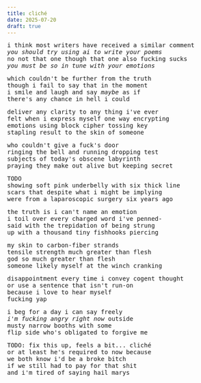 ```yaml
---
title: cliché
date: 2025-07-20
draft: true
---
```



<pre>i think most writers have received a similar comment
<i>you should try using ai to write your poems</i>
no not that one though that one also fucking sucks
<i>you must be so in tune with your emotions</i></pre>

<pre>which couldn't be further from the truth
though i fail to say that in the moment
i smile and laugh and say <i>maybe</i> as if
there's any chance in hell i could</pre>

<pre>deliver any clarity to any thing i've ever
felt when i express myself one way encrypting
emotions using block cipher tossing key
stapling result to the skin of someone</pre>

<pre>who couldn't give a fuck's door
ringing the bell and running dropping test
subjects of today's obscene labyrinth
praying they make out alive but keeping secret</pre>

<pre>TODO
showing soft pink underbelly with six thick line
scars that despite what i might be implying
were from a laparoscopic surgery six years ago</pre>

<pre>the truth is i can't name an emotion
i toil over every charged word i've penned-
said with the trepidation of being strung
up with a thousand tiny fishhooks piercing</pre>

<pre>my skin to carbon-fiber strands
tensile strength much greater than flesh
god so much greater than flesh
someone likely myself at the winch cranking</pre>

<pre>disappointment every time i convey cogent thought
or use a sentence that isn't run-on
because i love to hear myself
fucking yap</pre>

<pre>i beg for a day i can say freely
<i>i'm fucking angry right now</i> outside
musty narrow booths with some <b><Shift options={['man', 'pedo', 'fucker', 'priest', 'asshole']} /></b>
flip side who's obligated to forgive me</pre>

<pre>TODO: fix this up, feels a bit... cliché
or at least he's required to now because
we both know i'd be a broke bitch
if we still had to pay for that shit
and i'm tired of saying hail marys</pre>
